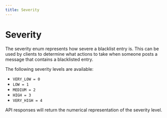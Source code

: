 ```yaml
---
title: Severity
---
```



# Severity

The severity enum represents how severe a blacklist entry is. This can be used
by clients to determine what actions to take when someone posts a message that
contains a blacklisted entry.

The following severity levels are available:

- `VERY_LOW = 0`
- `LOW = 1`
- `MEDIUM = 2`
- `HIGH = 3`
- `VERY_HIGH = 4`

API responses will return the numerical representation of the severity level.
